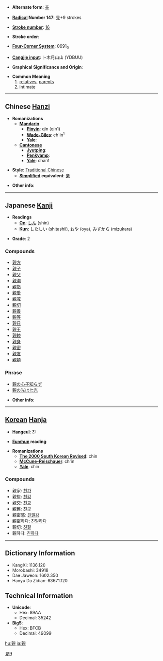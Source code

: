 * '''Alternate form''': [[亲]]

* '''[[Wiktionary:Chinese radical index| Radical]] Number 147''': [[Wiktionary:Chinese radical index 見|見]]+9 strokes

* '''[[Wiktionary:Chinese total strokes index|Stroke number]]''': [[Wiktionary:Chinese total strokes index 16|16]]

* '''Stroke order''': 

* '''[[Wiktionary:Chinese four corner index|Four-Corner System]]''': 0691<sub>0</sub>

* '''[[Wiktionary:Chinese Cangjie index|Cangjie input]]''': 卜木月山山 (YDBUU)

* '''Graphical Significance and Origin''': 

* '''Common Meaning'''
*# [[relative]]s, [[parent]]s
*# intimate

----

== Chinese [[Hanzi]] ==

* '''Romanizations'''
** '''[[Mandarin]]'''
*** '''[[Pinyin]]''': qīn (qin1)
*** '''[[Wade-Giles]]''': ch'in<sup>1</sup>
*** '''[[Yale]]''': 
** '''[[Cantonese]]'''
*** '''[[Jyutping]]''':
*** '''[[Penkyamp]]''': 
*** '''[[Yale]]''': chan1

* '''Style''': [[Traditional Chinese]] 
** '''[[Simplified Chinese|Simplified]] equivalent''': [[亲]]

* '''Other info''': 

----

== Japanese [[Kanji]] ==

* '''Readings'''
** '''[[On]]''': [[しん]] (shin)
** '''[[Kun]]''': [[したしい]] (shitashii), [[おや]] (oya), [[みずから]] (mizukara)

* '''Grade''': 2 [[Category:Grade 2 kanji|見9]]

===Compounds===
*[[親方]]
*[[親子]]
*[[親父]]
*[[親潮]]
*[[親指]]
*[[親愛]]
*[[親戚]]
*[[親切]]
*[[親善]]
*[[親等]]
*[[親日]]
*[[親王]]
*[[親睦]]
*[[親身]]
*[[親密]]
*[[親友]]
*[[親類]]

===Phrase===
*[[親の心子知らず]]
*[[親の光は七光]]

* '''Other info''':  

----

== [[Korean]] [[Hanja]] ==

* '''[[Hangeul]]''': 친

* '''[[Eumhun]] reading''': 

* '''Romanizations'''
** '''[[The 2000 South Korean Revised Romanization|The 2000 South Korean Revised]]''': chin
** '''[[McCune-Reischauer]]''': ch'in
** '''[[Yale]]''': chin

===Compounds===
*親家: [[친가]]
*親監: [[친감]]
*親交: [[친교]]
*親舊: [[친구]]
*親密感: [[친밀감]]
*親密하다: [[친밀하다]]
*親切: [[친절]]
*親하다: [[친하다]]

----

== Dictionary Information ==

* KangXi: 1136.120
* Morobashi: 34918
* Dae Jaweon: 1602.350
* Hanyu Da Zidian: 63671.120

== Technical Information ==

* '''Unicode''':
** Hex: 89AA
** Decimal: 35242
* '''Big5''':
** Hex: BFCB
** Decimal: 49099

[[hu:親]]
[[ja:親]]